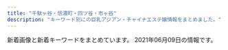 ```yaml
---
title: "千駄ヶ谷・信濃町・四ツ谷・市ヶ谷"
description: "キーワード別にの巨乳アジアン・チャイナエステ嬢情報をまとめました。"
---
```


新着画像と新着キーワードをまとめています。
2021年06月09日の情報です。

<DmmAffiliateIns />
<KeywordTable
  shops={
    [
    {
        "keywords": {},
        "img_links": [
            "http://lakulaku.info/img/s06.jpg",
            "http://lakulaku.info/images/staff/mari.jpg",
            "http://lakulaku.info/images/mobile.png",
            "http://lakulaku.info/img/5-3.jpg",
            "http://lakulaku.info/images/staff/momo.jpg",
            "http://lakulaku.info/images/staff/nena.jpg",
            "http://lakulaku.info/images/staff/5-5.jpg",
            "http://lakulaku.info/images/top.jpg",
            "http://lakulaku.info/images/staff/rina.jpg",
            "http://lakulaku.info/images/staff/5-1.jpg",
            "http://lakulaku.info/img/5-2.jpg",
            "http://lakulaku.info/swf/baner.jpg",
            "http://lakulaku.info/images/staff/yumi.jpg",
            "http://lakulaku.info/images/staff/5-4.jpg",
            "http://lakulaku.info/images/staff/5-2.jpg",
            "http://lakulaku.info/images/titestaff.png",
            "http://lakulaku.info/images/staff/ai.jpg",
            "http://lakulaku.info/images/staff/sizuka.jpg",
            "http://lakulaku.info/img/rina.jpg",
            "http://lakulaku.info/images/staff/5-3.jpg",
            "http://lakulaku.info/images/newtit.png",
            "http://lakulaku.info/images/staff/ai-a.jpg",
            "http://lakulaku.info/img/5-4.jpg",
            "http://lakulaku.info/img/5-5.jpg",
            "http://lakulaku.info/images/staff/s06.jpg",
            "http://lakulaku.info/img/5-1.jpg"
        ],
        "url": "http://lakulaku.info/",
        "name": "\u767e\u5408",
        "station": "\u56db\u8c37\u4e09\u4e01\u76ee\u99c52\u756a"
    },
    {
        "url": "http://visirala.xyz/",
        "name": "\u5922\u306e\u90e8\u5c4b",
        "img_links": [
            "http://visirala.xyz/uploads/210609/1-2106091K62S10.jpg",
            "http://visirala.xyz/uploads/210609/1-2106091K4592c.jpg",
            "http://visirala.xyz/static/picture/ttl_girls.png",
            "http://visirala.xyz/static/picture/campaign_ani.png",
            "http://visirala.xyz/uploads/210609/1-2106091K524457.jpg",
            "http://visirala.xyz/static/picture/ttl_wnew.png",
            "http://visirala.xyz/static/picture/head.png",
            "http://visirala.xyz/uploads/210609/1-2106091K424191.jpg",
            "http://visirala.xyz/static/picture/ttl_staff.png",
            "http://visirala.xyz/uploads/210609/1-2106091K60Ba.jpg",
            "http://visirala.xyz/static/picture/ttl_mobile.png",
            "http://visirala.xyz/static/picture/ttl_pickup.png"
        ],
        "station": "\u56db\u8c37\u4e09\u4e01\u76ee\u99c52\u756a\u53e3",
        "keywords": {
            "C": 12
        }
    },
    {
        "station": "\u56db\u8c37\u4e09\u4e01\u76ee\u99c52\u756a\u51fa\u53e3",
        "name": "\u5149\u540d",
        "keywords": {},
        "img_links": [],
        "url": "http://aqua.jpn.cm/"
    },
    {
        "station": "\u56db\u8c37\u4e09\u4e01\u76ee\u99c53\u756a\u51fa\u53e3",
        "name": "1819\uff5e\u7d46",
        "img_links": [
            "http://1819-kizuna.work/img/1F431.png",
            "http://1819-kizuna.work/i/img/s1.jpg",
            "http://1819-kizuna.work/i/img/st024.jpg",
            "http://1819-kizuna.work/img/st033.jpg",
            "http://1819-kizuna.work/i/img/st032.jpg",
            "http://1819-kizuna.work/i/img/st25.jpg",
            "http://1819-kizuna.work/img/st024.jpg",
            "http://1819-kizuna.work/i/img/st030.jpg",
            "http://1819-kizuna.work/img/1F33C.png",
            "http://1819-kizuna.work/i/img/st33.jpg",
            "http://1819-kizuna.work/img/st33.jpg",
            "http://1819-kizuna.work/i/img/skr.png",
            "http://1819-kizuna.work/img/s33.jpg",
            "http://1819-kizuna.work/img/s25.jpg",
            "http://1819-kizuna.work/img/1F353.png",
            "http://1819-kizuna.work/i/img/s6.jpg",
            "http://1819-kizuna.work/i/img/r3.jpg",
            "http://1819-kizuna.work/i/img/s3.jpg",
            "http://1819-kizuna.work/img/st030.jpg",
            "http://1819-kizuna.work/img/st032.jpg",
            "http://1819-kizuna.work/i/img/s5.jpg",
            "http://1819-kizuna.work/i/img/s2.jpg",
            "http://1819-kizuna.work/i/img/s4.jpg",
            "http://1819-kizuna.work/img/1F339.png",
            "http://1819-kizuna.work/img/mo.png",
            "http://1819-kizuna.work/i/img/st32.jpg",
            "http://1819-kizuna.work/img/1F351.png",
            "http://1819-kizuna.work/img/skr.png",
            "http://1819-kizuna.work/img/botton.jpg",
            "http://1819-kizuna.work/i/img/r1.jpg",
            "http://1819-kizuna.work/img/s32.jpg",
            "http://1819-kizuna.work/img/st30.jpg",
            "http://1819-kizuna.work/i/img/st24.jpg",
            "http://1819-kizuna.work/img/st24.jpg",
            "http://1819-kizuna.work/img/st32.jpg",
            "http://1819-kizuna.work/i/img/r2.jpg",
            "http://1819-kizuna.work/i/img/jk.jpg",
            "http://1819-kizuna.work/i/img/st30.jpg",
            "http://1819-kizuna.work/img/s24.jpg",
            "http://1819-kizuna.work/img/st25.jpg",
            "http://1819-kizuna.work/img/s30.jpg",
            "http://1819-kizuna.work/img/fla.jpg",
            "http://1819-kizuna.work/i/img/st033.jpg",
            "http://1819-kizuna.work/img/bottom.jpg",
            "http://1819-kizuna.work/i/img/r4.jpg",
            "http://1819-kizuna.work/img/1F60A.png",
            "http://1819-kizuna.work/img/jk.jpg"
        ],
        "keywords": {
            "D": 5,
            "86": 2,
            "C": 12,
            "84": 2,
            "85": 4
        },
        "url": "http://1819-kizuna.work/"
    },
    {
        "keywords": {
            "88": 2,
            "87": 4,
            "C": 17,
            "84": 2,
            "D": 6,
            "85": 4,
            "86": 4,
            "95": 2
        },
        "url": "http://l-rlx.com/",
        "img_links": [
            "http://l-rlx.com/girl/00.jpg",
            "http://l-rlx.com/images/index_05.jpg",
            "http://l-rlx.com/s/images/slider/next.png",
            "http://l-rlx.com/s/uploads/05.jpg",
            "http://l-rlx.com/images/index_17.jpg",
            "http://l-rlx.com/girl/09.jpg",
            "http://l-rlx.com/s/image/nav_top.png",
            "http://l-rlx.com/s/uploads/04.jpg",
            "http://l-rlx.com/images/index_12.jpg",
            "http://l-rlx.com/s/images/slider/1.jpg",
            "http://l-rlx.com/s/images/pc.png",
            "http://l-rlx.com/s/uploads/02.jpg",
            "http://l-rlx.com/s/uploads/01.jpg",
            "http://l-rlx.com/images/03.jpg",
            "http://l-rlx.com/s/images/t1.jpg",
            "http://l-rlx.com/s/images/t2.jpg",
            "http://l-rlx.com/images/index_03.jpg",
            "http://l-rlx.com/images/info.jpg",
            "http://l-rlx.com/s/images/service_07.png",
            "http://l-rlx.com/images/rec_09.jpg",
            "http://l-rlx.com/s/uploads/03.jpg",
            "http://l-rlx.com/s/images/okubokomachi.jpg",
            "http://l-rlx.com/images/index_01.jpg",
            "http://l-rlx.com/images/index_16.jpg",
            "http://l-rlx.com/images/index_21.jpg",
            "http://l-rlx.com/images/index_14.jpg",
            "http://l-rlx.com/s/images/t3.jpg",
            "http://l-rlx.com/s/uploads/06.jpg",
            "http://l-rlx.com/s/uploads/09.jpg",
            "http://l-rlx.com/s/images/service_01.png",
            "http://l-rlx.com/girl/08.jpg",
            "http://l-rlx.com/girl/07.jpg",
            "http://l-rlx.com/s/images/top_2.jpg",
            "http://l-rlx.com/images/index_02.jpg",
            "http://l-rlx.com/s/uploads/010.jpg",
            "http://l-rlx.com/images/index_20.jpg",
            "http://l-rlx.com/images/index_07.jpg",
            "http://l-rlx.com/girl/01.jpg",
            "http://l-rlx.com/s/images/iphone.png",
            "http://l-rlx.com/s/image/nav_cast.png",
            "http://l-rlx.com/s/images/t4.jpg",
            "http://l-rlx.com/s/image/nav_manga.png",
            "http://l-rlx.com/s/images/service_03.png",
            "http://l-rlx.com/s/images/slider/2.jpg",
            "http://l-rlx.com/images/index_04.jpg",
            "http://l-rlx.com/images/rec.jpg",
            "http://l-rlx.com/s/image/nav_topics.png",
            "http://l-rlx.com/images/info_09.jpg",
            "http://l-rlx.com/s/uploads/08.jpg",
            "http://l-rlx.com/images/01.jpg",
            "http://l-rlx.com/images/02.jpg",
            "http://l-rlx.com/s/images/slider/prev.png",
            "http://l-rlx.com/s/images/slider/3.jpg",
            "http://l-rlx.com/girl/03.jpg",
            "http://l-rlx.com/images/sub_09.jpg",
            "http://l-rlx.com/girl/04.jpg",
            "http://l-rlx.com/s/uploads/07.jpg",
            "http://l-rlx.com/s/image/nav_sys.png",
            "http://l-rlx.com/images/staff_09.jpg",
            "http://l-rlx.com/images/index_06.jpg",
            "http://l-rlx.com/girl/02.jpg",
            "http://l-rlx.com/s/images/tel.png",
            "http://l-rlx.com/s/image/nav_hotel.png",
            "http://l-rlx.com/girl/05.jpg"
        ],
        "name": "\u30aa\u30fc\u30ed\u30e9",
        "station": "\u56db\u8c37\u4e09\u4e01\u76ee\u99c52\u756a\u53e3"
    },
    {
        "img_links": [
            "https://juno-esthe.tokyo/wp-content/themes/este/img/tel_header.png",
            "https://juno-esthe.tokyo/wp-content/uploads/2021/04/89762517tiramisu.jpg",
            "https://juno-esthe.tokyo/wp-content/themes/este/img/1.jpg",
            "https://juno-esthe.tokyo/wp-content/themes/este/img/3.jpg",
            "https://juno-esthe.tokyo/wp-content/themes/este/img/4.jpg",
            "https://juno-esthe.tokyo/wp-content/uploads/2021/02/78621tiramisu.jpg",
            "https://juno-esthe.tokyo/wp-content/uploads/2021/03/31tiramisu.jpg",
            "https://juno-esthe.tokyo/wp-content/themes/este/img/2.jpg",
            "https://juno-esthe.tokyo/wp-content/themes/este/img/top-img05.png",
            "https://juno-esthe.tokyo/wp-content/uploads/2021/03/4567tiramisu.jpg",
            "https://juno-esthe.tokyo/wp-content/uploads/2021/02/3456utiramisu.jpg",
            "https://juno-esthe.tokyo/wp-content/uploads/2021/02/567tiramisu.jpg",
            "https://juno-esthe.tokyo/wp-content/uploads/2021/03/1tiramisu.jpg",
            "https://juno-esthe.tokyo/wp-content/uploads/2021/04/8971tiramisu.jpg",
            "https://juno-esthe.tokyo/wp-content/themes/este/img/top-img03.png",
            "https://juno-esthe.tokyo/wp-content/uploads/2021/02/3121tiramisu.jpg",
            "https://juno-esthe.tokyo/wp-content/uploads/2021/02/8estrdyfugi.jpg",
            "https://juno-esthe.tokyo/wp-content/uploads/2021/04/87612tiramisu.jpg",
            "https://juno-esthe.tokyo/wp-content/themes/este/img/tel_footer.png",
            "https://juno-esthe.tokyo/wp-content/themes/este/img/top-img04.png",
            "https://juno-esthe.tokyo/wp-content/themes/este/img/top-img02.png",
            "https://juno-esthe.tokyo/wp-content/uploads/2021/02/12345678tiramisu.jpg",
            "https://juno-esthe.tokyo/wp-content/themes/este/img/top-img01.png",
            "https://juno-esthe.tokyo/wp-content/themes/este/img/call.png",
            "https://juno-esthe.tokyo/wp-content/uploads/2021/06/8765126789tiramisu.jpg",
            "https://juno-esthe.tokyo/wp-content/uploads/2021/02/876251tiramisu.jpg",
            "https://juno-esthe.tokyo/wp-content/uploads/2021/02/90876satiramisu.jpg",
            "https://juno-esthe.tokyo/wp-content/uploads/2021/02/1tiramisu-1.jpg"
        ],
        "url": "https://juno-esthe.tokyo/",
        "name": "\u30c6\u30a3\u30e9\u30df\u30b9",
        "station": "\u56db\u30c4\u8c37\u99c52\u756a\u53e3",
        "keywords": {
            "\u30bb\u30af\u30b7\u30fc": 2,
            "E": 3,
            "D": 15,
            "C": 30
        }
    },
    {
        "img_links": [
            "http://xn--vckg5a9gug.in.net/images/cg04.jpg",
            "http://xn--vckg5a9gug.in.net/images/tit2.jpg",
            "http://xn--vckg5a9gug.in.net/images/tit3.jpg",
            "http://xn--vckg5a9gug.in.net/images/no.png",
            "http://xn--vckg5a9gug.in.net/images/cg01.jpg",
            "http://xn--vckg5a9gug.in.net/link/menlog.jpg",
            "http://xn--vckg5a9gug.in.net/images/top.jpg",
            "http://xn--vckg5a9gug.in.net/images/fbt.jpg",
            "http://xn--vckg5a9gug.in.net/images/tit4.jpg",
            "http://xn--vckg5a9gug.in.net/images/fbf.jpg",
            "http://xn--vckg5a9gug.in.net/images/tit5.jpg",
            "http://xn--vckg5a9gug.in.net/images/fla.jpg",
            "http://xn--vckg5a9gug.in.net/images/sys.jpg",
            "http://xn--vckg5a9gug.in.net/images/cg03.jpg",
            "http://xn--vckg5a9gug.in.net/images/cg02.jpg",
            "http://xn--vckg5a9gug.in.net/images/tit1.jpg"
        ],
        "keywords": {
            "D": 4,
            "85": 1,
            "86": 3
        },
        "url": "http://xn--vckg5a9gug.in.net/",
        "name": "Moon",
        "station": "\u9eb9\u753a\u99c51\u756a\u51fa\u53e3"
    },
    {
        "img_links": [],
        "keywords": {},
        "name": "\u7652\u3057\u306e\u5c4b",
        "station": "\u56db\u8c37\u4e09\u4e01\u76ee\u99c52\u756a\u51fa\u53e3",
        "url": "http://bimajo.ies.fun/"
    },
    {
        "name": "ROSA",
        "station": "\u56db\u8c37\u4e09\u4e01\u76ee\u99c52\u756a",
        "url": "http://e-rosa.net/",
        "img_links": [
            "http://e-rosa.net/images/sejutu6.jpg",
            "http://e-rosa.net/images/tite-staff.png",
            "http://e-rosa.net/images/k1.jpg",
            "http://e-rosa.net/images/misa1.jpg",
            "http://e-rosa.net/images/pagetop.png",
            "http://e-rosa.net/images/meyi2.jpg",
            "http://e-rosa.net/images/nei_03.png",
            "http://e-rosa.net/images/aya2.jpg",
            "http://e-rosa.net/images/haruka.jpg",
            "http://e-rosa.net/images/risa.jpg",
            "http://e-rosa.net/images/rimi.jpg",
            "http://e-rosa.net/images/ha.jpg",
            "http://e-rosa.net/images/te3.jpg",
            "http://e-rosa.net/images/te2.jpg",
            "http://e-rosa.net/images/rina0.jpg",
            "http://e-rosa.net/images/yuyi.jpg",
            "http://e-rosa.net/images/aya1.jpg",
            "http://e-rosa.net/images/grande.jpg",
            "http://e-rosa.net/images/news_bottom.jpg",
            "http://e-rosa.net/images/g13.jpg",
            "http://e-rosa.net/images/004.jpg",
            "http://e-rosa.net/images/ayaka.jpg",
            "http://e-rosa.net/images/sejutu1.jpg",
            "http://e-rosa.net/images/sejutu2.jpg",
            "http://e-rosa.net/images/001.jpg",
            "http://e-rosa.net/images/mimi.jpg",
            "http://e-rosa.net/images/access3.jpg",
            "http://e-rosa.net/images/g1.jpg",
            "http://e-rosa.net/images/gg1.png",
            "http://e-rosa.net/images/005.jpg",
            "http://e-rosa.net/images/002.jpg",
            "http://e-rosa.net/images/noimage.jpg",
            "http://e-rosa.net/images/rina2.jpg",
            "http://e-rosa.net/images/girl_top.png",
            "http://e-rosa.net/images/006.jpg",
            "http://e-rosa.net/images/tite-magazine.png",
            "http://e-rosa.net/images/news_top.jpg",
            "http://e-rosa.net/images/girl_01.png",
            "http://e-rosa.net/images/nei_01.png",
            "http://e-rosa.net/images/girlx_top.png",
            "http://e-rosa.net/images/yuyu.jpg",
            "http://e-rosa.net/images/sejutu5.jpg",
            "http://e-rosa.net/images/te1.jpg",
            "http://e-rosa.net/images/mio.jpg",
            "http://e-rosa.net/images/yuna.jpg",
            "http://e-rosa.net/images/yuri.jpg",
            "http://e-rosa.net/images/003.jpg",
            "http://e-rosa.net/images/right_bottom.png",
            "http://e-rosa.net/images/girl_03.png",
            "http://e-rosa.net/images/tite-link.png",
            "http://e-rosa.net/images/right_top.png",
            "http://e-rosa.net/images/ddd.jpg",
            "http://e-rosa.net/images/meyi1.jpg",
            "http://e-rosa.net/images/009.jpg",
            "http://e-rosa.net/images/rina1.jpg"
        ],
        "keywords": {}
    },
    {
        "img_links": [
            "http://e-yotsuya.net/images/baner.jpg",
            "http://e-yotsuya.net/images/tite-staff.jpg",
            "http://e-yotsuya.net/images/g9.jpg",
            "http://e-yotsuya.net/images/baner2.jpg",
            "http://e-yotsuya.net/images/news-tit.png",
            "http://e-yotsuya.net/images/top.jpg",
            "http://e-yotsuya.net/images/top2.png",
            "http://e-yotsuya.net/images/g5.jpg",
            "http://e-yotsuya.net/images/g4.jpg",
            "http://e-yotsuya.net/images/g2.jpg",
            "http://e-yotsuya.net/images/g3.jpg",
            "http://e-yotsuya.net/images/g1.jpg",
            "http://e-yotsuya.net/images/mobile.png",
            "http://e-yotsuya.net/images/g8.jpg",
            "http://e-yotsuya.net/images/tite-staff1.jpg",
            "http://e-yotsuya.net/images/g7.jpg",
            "http://e-yotsuya.net/images/g6.jpg",
            "http://e-yotsuya.net/images/news-tit1.jpg",
            "http://e-yotsuya.net/images/room.jpg"
        ],
        "name": "\u30b9\u30de\u30a4\u30eb",
        "url": "http://e-yotsuya.net/",
        "station": "JR\u56db\u30c4\u8c37\u99c5\u8d64\u5742\u53e3",
        "keywords": {
            "C": 14
        }
    }
]
}
/>
<DmmAffiliateScript />
